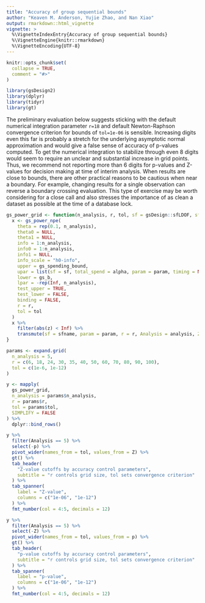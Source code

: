 ```yaml
---
title: "Accuracy of group sequential bounds"
author: "Keaven M. Anderson, Yujie Zhao, and Nan Xiao"
output: rmarkdown::html_vignette
vignette: >
  %\VignetteIndexEntry{Accuracy of group sequential bounds}
  %\VignetteEngine{knitr::rmarkdown}
  %\VignetteEncoding{UTF-8}
---
```


```r
knitr::opts_chunk$set(
  collapse = TRUE,
  comment = "#>"
)
```

```r
library(gsDesign2)
library(dplyr)
library(tidyr)
library(gt)
```

The preliminary evaluation below suggests sticking with the default numerical
integration parameter `r=18` and default Newton-Raphson convergence criterion
for bounds of `tol=1e-06` is sensible. Increasing digits even this far is
probably a stretch for the underlying asymptotic normal approximation and
would give a false sense of accuracy of p-values computed.
To get the numerical integration to stabilize through even 8 digits would
seem to require an unclear and substantial increase in grid points.
Thus, we recommend not reporting more than 6 digits for p-values and Z-values
for decision making at time of interim analysis. When results are close to
bounds, there are other practical reasons to be cautious when near a boundary.
For example, changing results for a single observation can reverse a boundary
crossing evaluation. This type of exercise may be worth considering for a
close call and also stresses the importance of as clean a dataset as
possible at the time of a database lock.

```r
gs_power_grid <- function(n_analysis, r, tol, sf = gsDesign::sfLDOF, sfname = "OBF", param = NULL, alpha = .025) {
  x <- gs_power_npe(
    theta = rep(0.1, n_analysis),
    theta0 = NULL,
    theta1 = NULL,
    info = 1:n_analysis,
    info0 = 1:n_analysis,
    info1 = NULL,
    info_scale = "h0-info",
    upper = gs_spending_bound,
    upar = list(sf = sf, total_spend = alpha, param = param, timing = NULL),
    lower = gs_b,
    lpar = -rep(Inf, n_analysis),
    test_upper = TRUE,
    test_lower = FALSE,
    binding = FALSE,
    r = r,
    tol = tol
  )
  x %>%
    filter(abs(z) < Inf) %>%
    transmute(sf = sfname, param = param, r = r, Analysis = analysis, Z = z, p = pnorm(-z), tol = tol)
}
```

```r
params <- expand.grid(
  n_analysis = 5,
  r = c(6, 18, 24, 30, 35, 40, 50, 60, 70, 80, 90, 100),
  tol = c(1e-6, 1e-12)
)

y <- mapply(
  gs_power_grid,
  n_analysis = params$n_analysis,
  r = params$r,
  tol = params$tol,
  SIMPLIFY = FALSE
) %>%
  dplyr::bind_rows()
```

```r
y %>%
  filter(Analysis == 5) %>%
  select(-p) %>%
  pivot_wider(names_from = tol, values_from = Z) %>%
  gt() %>%
  tab_header(
    "Z-value cutoffs by accuracy control parameters",
    subtitle = "r controls grid size, tol sets convergence criterion"
  ) %>%
  tab_spanner(
    label = "Z-value",
    columns = c("1e-06", "1e-12")
  ) %>%
  fmt_number(col = 4:5, decimals = 12)
```

```r
y %>%
  filter(Analysis == 5) %>%
  select(-Z) %>%
  pivot_wider(names_from = tol, values_from = p) %>%
  gt() %>%
  tab_header(
    "p-value cutoffs by accuracy control parameters",
    subtitle = "r controls grid size, tol sets convergence criterion"
  ) %>%
  tab_spanner(
    label = "p-value",
    columns = c("1e-06", "1e-12")
  ) %>%
  fmt_number(col = 4:5, decimals = 12)
```
